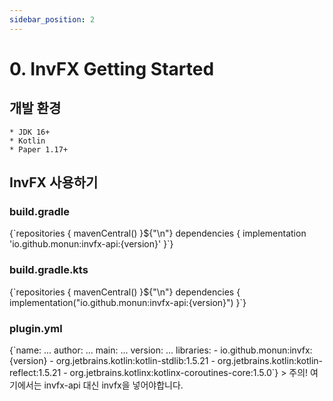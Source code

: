 ```yaml
---
sidebar_position: 2
---
```


# 0. InvFX Getting Started


## 개발 환경
    * JDK 16+
    * Kotlin
    * Paper 1.17+

## InvFX 사용하기
### build.gradle
<MavenVersion language="groovy" notation="io.github.monun:invfx-api">
    {`repositories {
    mavenCentral()
}${"\n"}
dependencies {
    implementation 'io.github.monun:invfx-api:{version}'
}`}
</MavenVersion>

### build.gradle.kts
<MavenVersion language="kotlin" notation="io.github.monun:invfx-api">
    {`repositories {
    mavenCentral()
}${"\n"}
dependencies {
    implementation("io.github.monun:invfx-api:{version}")
}`}
</MavenVersion>

### plugin.yml
<MavenVersion language="yaml" notation="io.github.monun:invfx-api">
    {`name: ...
author: ...
main: ...
version: ...
libraries:
    - io.github.monun:invfx:{version}
    - org.jetbrains.kotlin:kotlin-stdlib:1.5.21
    - org.jetbrains.kotlin:kotlin-reflect:1.5.21
    - org.jetbrains.kotlinx:kotlinx-coroutines-core:1.5.0`}
</MavenVersion>
> 주의! 여기에서는 invfx-api 대신 invfx을 넣어야합니다.


<!--
val heptagram = retrieveUser("Heptagram")
println(heptagram.fans.map { it.blackCowness }.sum())

-------------------------------------------------------
| C͟O͟N͟S͟O͟L͟E͟ | TERMINAL | PROBLEMS |
Exception in thread "main" java.lang.ArithmeticException: integer overflow
-->


